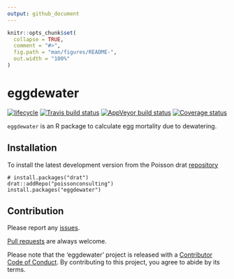 ```yaml
---
output: github_document
---
```


<!-- README.md is generated from README.Rmd. Please edit that file -->

```r
knitr::opts_chunk$set(
  collapse = TRUE,
  comment = "#>",
  fig.path = "man/figures/README-",
  out.width = "100%"
)
```
# eggdewater

[![lifecycle](https://img.shields.io/badge/lifecycle-experimental-orange.svg)](https://www.tidyverse.org/lifecycle/#experimental)
[![Travis build status](https://travis-ci.org/poissonconsulting/eggdewater.svg?branch=master)](https://travis-ci.org/poissonconsulting/eggdewater)
[![AppVeyor build status](https://ci.appveyor.com/api/projects/status/github/poissonconsulting/eggdewater?branch=master&svg=true)](https://ci.appveyor.com/project/poissonconsulting/eggdewater)
[![Coverage status](https://codecov.io/gh/poissonconsulting/eggdewater/branch/master/graph/badge.svg)](https://codecov.io/github/poissonconsulting/eggdewater?branch=master)

`eggdewater` is an R package to calculate egg mortality due to dewatering.

## Installation

To install the latest development version from the Poisson drat [repository](https://github.com/poissonconsulting/drat)
```
# install.packages("drat")
drat::addRepo("poissonconsulting")
install.packages("eggdewater")
```

## Contribution

Please report any [issues](https://github.com/poissonconsulting/eggdewater/issues).

[Pull requests](https://github.com/poissonconsulting/eggdewater/pulls) are always welcome.

Please note that the 'eggdewater' project is released with a [Contributor Code of Conduct](CODE_OF_CONDUCT.md). By contributing to this project, you agree to abide by its terms.
